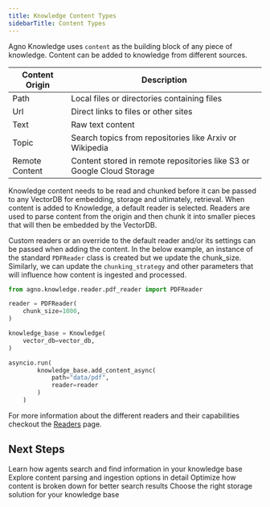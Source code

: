 ```yaml
---
title: Knowledge Content Types
sidebarTitle: Content Types
---
```


Agno Knowledge uses `content` as the building block of any piece of knowledge.
Content can be added to knowledge from different sources.

| Content Origin   | Description                                                                |
|------------------|----------------------------------------------------------------------------|
| Path             | Local files or directories containing files                                |
| Url              | Direct links to files or other sites                                       |
| Text             | Raw text content                                                           |
| Topic            | Search topics from repositories like Arxiv or Wikipedia                    |
| Remote Content   | Content stored in remote repositories like S3 or Google Cloud Storage      |

Knowledge content needs to be read and chunked before it can be passed to any VectorDB for embedding, storage and ultimately, retrieval.
When content is added to Knowledge, a default reader is selected. Readers are used to parse content from the origin and then chunk it into smaller
pieces that will then be embedded by the VectorDB. 

Custom readers or an override to the default reader and/or its settings can be passed when adding the content. In the below example, an instance of the standard `PDFReader` class is created
but we update the chunk_size. Similarly, we can update the `chunking_strategy` and other parameters that will influence how content is ingested and processed.

```python 
from agno.knowledge.reader.pdf_reader import PDFReader

reader = PDFReader(
    chunk_size=1000,
)

knowledge_base = Knowledge(
    vector_db=vector_db,
)

asyncio.run(
        knowledge_base.add_content_async(
            path="data/pdf",
            reader=reader
        )
    )
```

For more information about the different readers and their capabilities checkout the [Readers](/concepts/knowledge/readers) page.

## Next Steps

<CardGroup cols={2}>
  <Card title="Search & Retrieval" icon="magnifying-glass" href="/concepts/knowledge/core-concepts/search-retrieval">
    Learn how agents search and find information in your knowledge base
  </Card>
  <Card title="Readers" icon="book-open" href="/concepts/knowledge/readers">
    Explore content parsing and ingestion options in detail
  </Card>
  <Card title="Chunking Strategies" icon="scissors" href="/concepts/knowledge/chunking/introduction">
    Optimize how content is broken down for better search results
  </Card>
  <Card title="Vector Databases" icon="database" href="/concepts/knowledge/vectordb/introduction">
    Choose the right storage solution for your knowledge base
  </Card>
</CardGroup>
